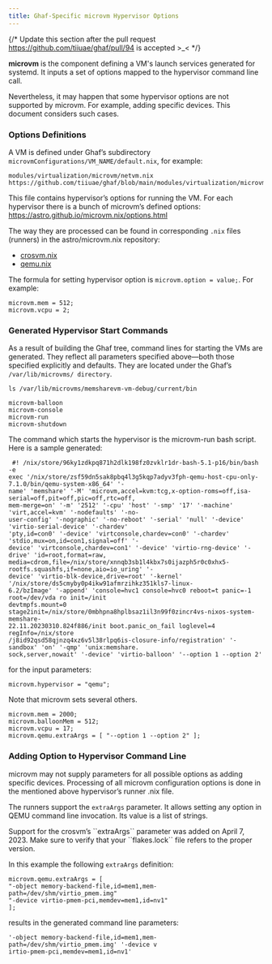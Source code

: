 ```yaml
---
title: Ghaf-Specific microvm Hypervisor Options
---
```


{/*
Update this section after the pull request https://github.com/tiiuae/ghaf/pull/94 is accepted >\_<
*/}

**microvm** is the component defining a VM's launch services generated for systemd. It inputs a set of options mapped to the hypervisor command line call.

Nevertheless, it may happen that some hypervisor options are not supported by microvm. For example, adding specific devices. This document considers such cases.

### Options Definitions

A VM is defined under Ghaf’s subdirectory `microvmConfigurations/VM_NAME/default.nix`, for example:

```
modules/virtualization/microvm/netvm.nix
https://github.com/tiiuae/ghaf/blob/main/modules/virtualization/microvm/netvm.nix
```

This file contains hypervisor’s options for running the VM. For each hypervisor there is a bunch of microvm’s defined options:
https://astro.github.io/microvm.nix/options.html

The way they are processed can be found in corresponding `.nix` files (runners) in the astro/microvm.nix repository:

- [crosvm.nix](https://github.com/astro/microvm.nix/blob/main/lib/runners/crosvm.nix)
- [qemu.nix](https://github.com/astro/microvm.nix/blob/main/lib/runners/qemu.nix)

The formula for setting hypervisor option is `microvm.option = value;`. For example:

```
microvm.mem = 512;
microvm.vcpu = 2;
```

### Generated Hypervisor Start Commands

As a result of building the Ghaf tree, command lines for starting the VMs are generated. They reflect all parameters specified above—both those specified explicitly and defaults. They are located under the Ghaf’s `/var/lib/microvms/ directory`.

```
ls /var/lib/microvms/memsharevm-vm-debug/current/bin
```

```
microvm-balloon
microvm-console
microvm-run
microvm-shutdown
```

The command which starts the hypervisor is the microvm-run bash script. Here is a sample generated:

```
 #! /nix/store/96ky1zdkpq871h2dlk198fz0zvklr1dr-bash-5.1-p16/bin/bash -e
exec '/nix/store/zsf59dn5sak8pbq4l3g5kqp7adyv3fph-qemu-host-cpu-only-7.1.0/bin/qemu-system-x86_64' '-
name' 'memshare' '-M' 'microvm,accel=kvm:tcg,x-option-roms=off,isa-serial=off,pit=off,pic=off,rtc=off,
mem-merge=on' '-m' '2512' '-cpu' 'host' '-smp' '17' '-machine' 'virt,accel=kvm' '-nodefaults' '-no-
user-config' '-nographic' '-no-reboot' '-serial' 'null' '-device' 'virtio-serial-device' '-chardev'
'pty,id=con0' '-device' 'virtconsole,chardev=con0' '-chardev' 'stdio,mux=on,id=con1,signal=off' '-
device' 'virtconsole,chardev=con1' '-device' 'virtio-rng-device' '-drive' 'id=root,format=raw,
media=cdrom,file=/nix/store/xnnqb3sb1l4kbx7s0ijazph5r0c0xhx5-rootfs.squashfs,if=none,aio=io_uring' '-
device' 'virtio-blk-device,drive=root' '-kernel' '/nix/store/ds5cmyby0p4ikw91afmrzihkz351kls7-linux-
6.2/bzImage' '-append' 'console=hvc1 console=hvc0 reboot=t panic=-1 root=/dev/vda ro init=/init
devtmpfs.mount=0 stage2init=/nix/store/0mbhpna8hplbsaz1il3n99f0zincr4vs-nixos-system-memshare-
22.11.20230310.824f886/init boot.panic_on_fail loglevel=4 regInfo=/nix/store
/j8id92qsd58qjnzq4xz6v5l38rlpq6is-closure-info/registration' '-sandbox' 'on' '-qmp' 'unix:memshare.
sock,server,nowait' '-device' 'virtio-balloon' '--option 1 --option 2'
```

for the input parameters:

```
microvm.hypervisor = "qemu";
```

Note that microvm sets several others.

```
microvm.mem = 2000;
microvm.balloonMem = 512;
microvm.vcpu = 17;
microvm.qemu.extraArgs = [ "--option 1 --option 2" ];
```

### Adding Option to Hypervisor Command Line

microvm may not supply parameters for all possible options as adding specific devices. Processing of all microvm configuration options is done in the mentioned above hypervisor’s runner .nix file.

The runners support the `extraArgs` parameter. It allows setting any option in QEMU command line invocation. Its value is a list of strings.


<Aside>
  Support for the crosvm’s ``extraArgs`` parameter was added on April 7, 2023.
  Make sure to verify that your ``flakes.lock`` file refers to the proper
  version.
</Aside>

In this example the following `extraArgs` definition:

```
microvm.qemu.extraArgs = [
"-object memory-backend-file,id=mem1,mem-path=/dev/shm/virtio_pmem.img"
"-device virtio-pmem-pci,memdev=mem1,id=nv1"
];
```

results in the generated command line parameters:

```
'-object memory-backend-file,id=mem1,mem-path=/dev/shm/virtio_pmem.img' '-device v
irtio-pmem-pci,memdev=mem1,id=nv1'
```
